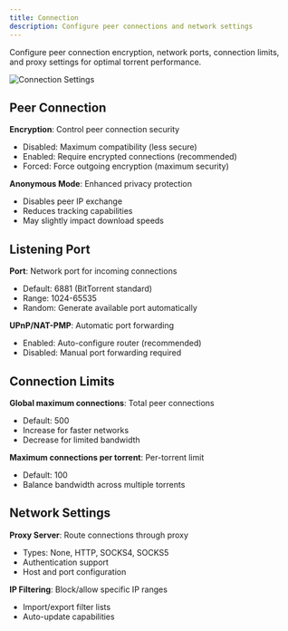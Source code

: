 ```yaml
---
title: Connection
description: Configure peer connections and network settings
---
```


Configure peer connection encryption, network ports, connection limits, and proxy settings for optimal torrent performance.

![Connection Settings](/screenshots/TorrentVibeScreenshot_ConnectionSettings.png)

## Peer Connection

**Encryption**: Control peer connection security
- Disabled: Maximum compatibility (less secure)
- Enabled: Require encrypted connections (recommended)
- Forced: Force outgoing encryption (maximum security)

**Anonymous Mode**: Enhanced privacy protection
- Disables peer IP exchange
- Reduces tracking capabilities
- May slightly impact download speeds

## Listening Port

**Port**: Network port for incoming connections
- Default: 6881 (BitTorrent standard)
- Range: 1024-65535
- Random: Generate available port automatically

**UPnP/NAT-PMP**: Automatic port forwarding
- Enabled: Auto-configure router (recommended)
- Disabled: Manual port forwarding required

## Connection Limits

**Global maximum connections**: Total peer connections
- Default: 500
- Increase for faster networks
- Decrease for limited bandwidth

**Maximum connections per torrent**: Per-torrent limit
- Default: 100
- Balance bandwidth across multiple torrents

## Network Settings

**Proxy Server**: Route connections through proxy
- Types: None, HTTP, SOCKS4, SOCKS5
- Authentication support
- Host and port configuration

**IP Filtering**: Block/allow specific IP ranges
- Import/export filter lists
- Auto-update capabilities